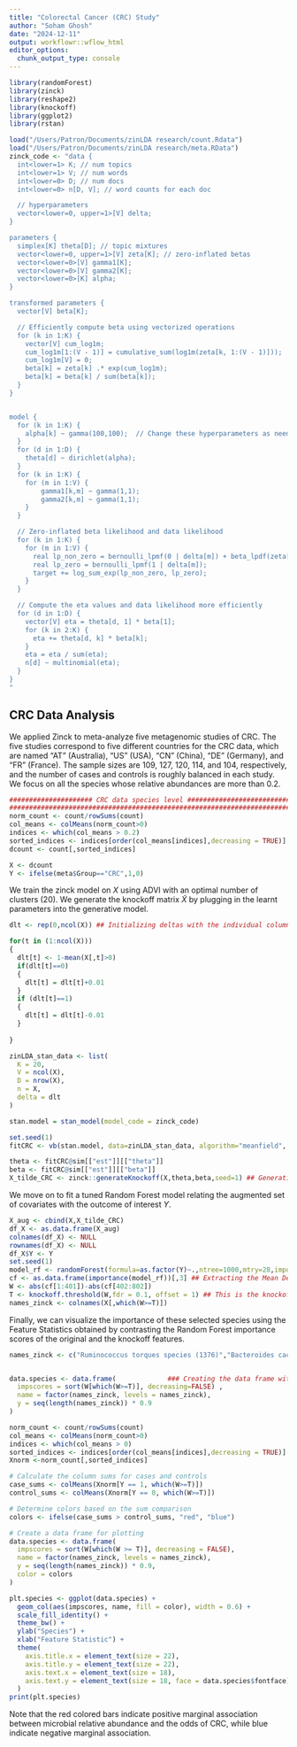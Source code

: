 ```yaml
---
title: "Colorectal Cancer (CRC) Study"
author: "Soham Ghosh"
date: "2024-12-11"
output: workflowr::wflow_html
editor_options:
  chunk_output_type: console
---
```

```r
library(randomForest)
library(zinck)
library(reshape2)
library(knockoff)
library(ggplot2)
library(rstan)

load("/Users/Patron/Documents/zinLDA research/count.Rdata")
load("/Users/Patron/Documents/zinLDA research/meta.RData")
zinck_code <- "data {
  int<lower=1> K; // num topics
  int<lower=1> V; // num words
  int<lower=0> D; // num docs
  int<lower=0> n[D, V]; // word counts for each doc

  // hyperparameters
  vector<lower=0, upper=1>[V] delta;
}

parameters {
  simplex[K] theta[D]; // topic mixtures
  vector<lower=0, upper=1>[V] zeta[K]; // zero-inflated betas
  vector<lower=0>[V] gamma1[K];
  vector<lower=0>[V] gamma2[K];
  vector<lower=0>[K] alpha;
}

transformed parameters {
  vector[V] beta[K];

  // Efficiently compute beta using vectorized operations
  for (k in 1:K) {
    vector[V] cum_log1m;
    cum_log1m[1:(V - 1)] = cumulative_sum(log1m(zeta[k, 1:(V - 1)]));
    cum_log1m[V] = 0;
    beta[k] = zeta[k] .* exp(cum_log1m);
    beta[k] = beta[k] / sum(beta[k]);
  }
}


model {
  for (k in 1:K) {
    alpha[k] ~ gamma(100,100);  // Change these hyperparameters as needed
  }
  for (d in 1:D) {
    theta[d] ~ dirichlet(alpha);
  }
  for (k in 1:K) {
    for (m in 1:V) {
        gamma1[k,m] ~ gamma(1,1);
        gamma2[k,m] ~ gamma(1,1);
    }
  }

  // Zero-inflated beta likelihood and data likelihood
  for (k in 1:K) {
    for (m in 1:V) {
      real lp_non_zero = bernoulli_lpmf(0 | delta[m]) + beta_lpdf(zeta[k, m] | gamma1[k, m], gamma2[k, m]);
      real lp_zero = bernoulli_lpmf(1 | delta[m]);
      target += log_sum_exp(lp_non_zero, lp_zero);
    }
  }

  // Compute the eta values and data likelihood more efficiently
  for (d in 1:D) {
    vector[V] eta = theta[d, 1] * beta[1];
    for (k in 2:K) {
      eta += theta[d, k] * beta[k];
    }
    eta = eta / sum(eta);
    n[d] ~ multinomial(eta);
  }
}
"


```

## CRC Data Analysis 

We applied Zinck to meta-analyze five metagenomic studies of CRC. The five studies correspond to five different countries for the CRC data, which are named "AT" (Australia), "US" (USA), "CN" (China), "DE" (Germany), and "FR" (France).  The sample sizes are 109, 127, 120, 114, and 104, respectively, and the number of cases and controls is roughly balanced in each study. We focus on all the species whose relative abundances are more than 0.2.

```r
##################### CRC data species level ##########################
#######################################################################
norm_count <- count/rowSums(count)
col_means <- colMeans(norm_count>0)
indices <- which(col_means > 0.2)
sorted_indices <- indices[order(col_means[indices],decreasing = TRUE)]
dcount <- count[,sorted_indices]

X <- dcount
Y <- ifelse(meta$Group=="CRC",1,0)
```

We train the zinck model on $X$ using ADVI with an optimal number of clusters (20). We generate the knockoff matrix $\tilde{X}$ by plugging in the learnt  parameters into the generative model.

```r
dlt <- rep(0,ncol(X)) ## Initializing deltas with the individual column sparsities

for(t in (1:ncol(X)))
{
  dlt[t] <- 1-mean(X[,t]>0)
  if(dlt[t]==0)
  {
    dlt[t] = dlt[t]+0.01
  }
  if (dlt[t]==1)
  {
    dlt[t] = dlt[t]-0.01
  }
  
}

zinLDA_stan_data <- list(
  K = 20,
  V = ncol(X),
  D = nrow(X),
  n = X,
  delta = dlt
)

stan.model = stan_model(model_code = zinck_code)

set.seed(1)
fitCRC <- vb(stan.model, data=zinLDA_stan_data, algorithm="meanfield", iter=10000) ## Fitting the zinck model

theta <- fitCRC@sim[["est"]][["theta"]]
beta <- fitCRC@sim[["est"]][["beta"]]
X_tilde_CRC <- zinck::generateKnockoff(X,theta,beta,seed=1) ## Generating the knockoff copy
```

We move on to fit a tuned Random Forest model relating the augmented set of covariates with the outcome of interest $Y$.

```r
X_aug <- cbind(X,X_tilde_CRC) 
df_X <- as.data.frame(X_aug)
colnames(df_X) <- NULL
rownames(df_X) <- NULL
df_X$Y <- Y
set.seed(1)
model_rf <- randomForest(formula=as.factor(Y)~.,ntree=1000,mtry=28,importance=TRUE,data=as.matrix(df_X)) 
cf <- as.data.frame(importance(model_rf))[,3] ## Extracting the Mean Decrease in Impurities for each variable
W <- abs(cf[1:401])-abs(cf[402:802])
T <- knockoff.threshold(W,fdr = 0.1, offset = 1) ## This is the knockoff threshold
names_zinck <- colnames(X[,which(W>=T)])


```

Finally, we can visualize the importance of these selected species using the Feature Statistics obtained by contrasting the Random Forest importance scores of the original and the knockoff features.

```r
names_zinck <- c("Ruminococcus torques species (1376)","Bacteroides caccae species (1382)","Clostridium symbiosum species (1475)","Hungatella hathewayi species (0882)","Unknown Ruminococcus species (6664)","Unknown Clostridiales species (6105)",  "Parvimonas micra species (1145)","Unknown Clostridium species (5413)","Gemella morbillorum species (4513)","Unknown Clostridiales species (6009)","Clostridium clostridioforme species (0979)", "Peptostreptococcus stomatis species (4614)","Solobacterium moorei species (0531)","Fusobacterium nucleatum species (0776)")


data.species <- data.frame(             ### Creating the data frame with Feature Importance Statistics
  impscores = sort(W[which(W>=T)], decreasing=FALSE) , 
  name = factor(names_zinck, levels = names_zinck),
  y = seq(length(names_zinck)) * 0.9
)

norm_count <- count/rowSums(count)
col_means <- colMeans(norm_count>0)
indices <- which(col_means > 0)
sorted_indices <- indices[order(col_means[indices],decreasing = TRUE)]
Xnorm <-norm_count[,sorted_indices]

# Calculate the column sums for cases and controls
case_sums <- colMeans(Xnorm[Y == 1, which(W>=T)])
control_sums <- colMeans(Xnorm[Y == 0, which(W>=T)])

# Determine colors based on the sum comparison
colors <- ifelse(case_sums > control_sums, "red", "blue")
```


```r
# Create a data frame for plotting
data.species <- data.frame(
  impscores = sort(W[which(W >= T)], decreasing = FALSE),
  name = factor(names_zinck, levels = names_zinck),
  y = seq(length(names_zinck)) * 0.9,
  color = colors
)

plt.species <- ggplot(data.species) +
  geom_col(aes(impscores, name, fill = color), width = 0.6) +
  scale_fill_identity() +
  theme_bw() +
  ylab("Species") +
  xlab("Feature Statistic") +
  theme(
    axis.title.x = element_text(size = 22),
    axis.title.y = element_text(size = 22),
    axis.text.x = element_text(size = 18),
    axis.text.y = element_text(size = 18, face = data.species$fontface) # Adjust fontface based on the condition
  )
print(plt.species)


```

Note that the red colored bars indicate positive marginal association between microbial relative abundance and the odds of CRC, while blue indicate  negative marginal association.